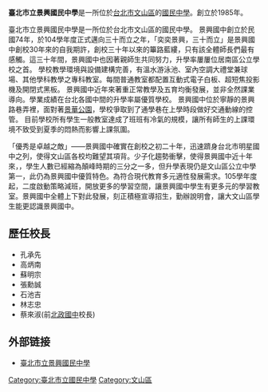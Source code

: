 {{Unreferenced|time=2015-03-01T09:00:34+00:00}}
{{Infobox School
| name = 台北市立景興國民中學
| other_name = Taipei Municipal Jingxing Junior High School
| image =
| motto =
| established = 1985年
| type = [[國民中學|國民中學]]
| district = [[台北市|台北市]][[文山區|文山區]]
| grades = 3(七、八、九)
| principal = 蔡來淑
| faculty = 121
| staff =
| students = 1257
| area     = 15,609平方公尺
| address ={{flagicon|TWN}}[[臺北市|臺北市]][[文山區|文山區]]景興路46巷2號
| tel = +886-2-2932-3794
| fax = +886-2-2934-5415
| website =[http://www.chhs.tp.edu.tw/ www.chhs.tp.edu.tw]
}}

'''臺北市立景興國民中學'''是一所位於[[台北市|台北市]][[文山區|文山區]]的[[國民中學|國民中學]]。創立於1985年。

臺北市立景興國民中學是一所位於台北市文山區的國民中學。 景興國中創立於民國74年，於104學年度正式邁向三十而立之年，「奕奕景興，三十而立」是景興國中創校30年來的自我期許，創校三十年以來的篳路藍縷，只有該全體師長們最有感觸。這三十年間，景興國中也因著親師生共同努力，升學率屢屢位居南區公立學校之首。 學校教學環境與設備建構完善，有溫水游泳池、室內空調大禮堂兼球場、其他學科教學之專科教室。每間普通教室都配置互動式電子白板、超短焦投影機及開閉式黑板。 景興國中近年來著重正常教學及五育均衡發展，並非全然課業導向。學業成績在台北各國中間的升學率屬優質學校。 景興國中位於寧靜的景興路巷弄裡，面對著[[景華公園|景華公園]]，學校爭取到了通學巷在上學時段做好交通動線的控管。 目前學校所有學生一般教室達成了班班有冷氣的規模，讓所有師生的上課環境不致受到夏季的悶熱而影響上課氛圍。

「優秀是卓越之敵」——景興國中確實在創校之初二十年，迅速躋身台北市明星國中之列，使得文山區各校均難望其項背。少子化趨勢衝擊，使得景興國中近十年來，，學生人數已經縮為顛峰時期的三分之一多，但升學表現仍是文山區公立中學第一，此仍為景興國中優質特色。為符合現代教育多元適性發展需求。105學年度起，二度啟動策略減班，開放更多的學習空間，讓景興國中學生有更多元的學習教室。景興國中全體上下對此發展，刻正積極宣導招生，勤辦說明會，讓大文山區學生能更認識景興國中。

== 歷任校長 ==
*孔承先
*高炳南
*蘇明宗
*張勳誠
*石池吉
*林志忠
*蔡來淑(前[[北政國中|北政國中]]校長)

== 外部链接 ==
* [http://www.chhs.tp.edu.tw/ 臺北市立景興國民中學] {{Wayback|url=http://www.chhs.tp.edu.tw/ |date=20080612201450 }}
{{臺北市國民中小學}}

[[Category:臺北市立國民中學|Category:臺北市立國民中學]]
[[Category:文山區|Category:文山區]]